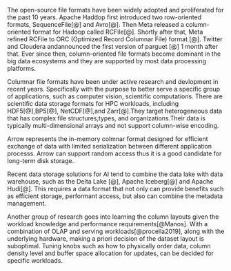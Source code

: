  The open-source file formats have been widely adopted and proliferated for the past 10 years. 
 Apache Haddop first introduced two row-oriented formats, SequenceFile[@] and Avro[@]. Then Meta 
 released a column-oriented format for Hadoop called RCFile[@]. Shortly after that, Meta refined 
 RCFile to ORC (Optimized Record Columnar File) format [@]. Twitter and Cloudera andannounced
 the first version of parguet [@] 1 month after that. Ever since then, column-oriented file 
 formats become dominant in the big data ecosystems and they are supported by most data processing 
 platforms.

 Columnar file formats have been under active research and devlopment in recent years. Specifically 
 with the purpose to better serve a specific group of applications, such as computer vision, scientific 
 computations. There are scientific data storage formats for HPC workloads, including HDF5[@],BP5[@],
 NetCDF[@],and Zarr[@].They target heterogeneous data that has complex file structures,types, and 
 organizations.Their data is typically multi-dimensional arrays and not support column-wise encoding.

 Arrow represents the in-memory colmnar format designed for efficient exchange of data with limited 
 serialization between different application processs. Arrow can support random access thus it is a
 good candidate for long-term disk storage.

 Recent data storage solutions for AI tend to combine the data lake with data warehouse, such as the Delta
 Lake [@], Apache Iceberg[@] and Apache Hudi[@]. This requires a data format that not only can provide
 benefits such as efficient storage, performant access, but also can combine the metadata management.

 Another group of research goes into learning the column layouts given the workload knowledge and performance
 requirements[@Manos]. With a combination of OLAP and serving workloads[@procella2019], along with the underlying hardware, 
 making a priori decision of the dataset layout is suboptimal.  Tuning knobs such as how to physically order
 data, column density level and buffer space allocation for updates, can be decided for specific workloads.